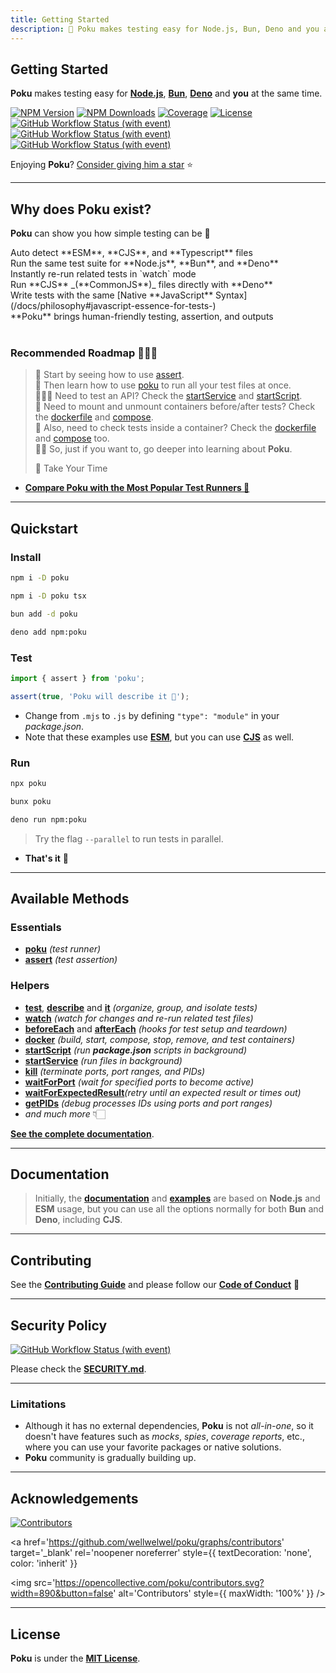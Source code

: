 ```yaml
---
title: Getting Started
description: 🐷 Poku makes testing easy for Node.js, Bun, Deno and you at the same time.
---
```



[node-version-url]: https://github.com/nodejs/node
[bun-version-url]: https://github.com/oven-sh/bun
[deno-version-url]: https://github.com/denoland/deno
[typescript-url]: https://github.com/microsoft/TypeScript
[npm-image]: https://img.shields.io/npm/v/poku.svg?color=70a1ff&logo=npm&logoColor=white
[npm-url]: https://npmjs.com/package/poku
[ci-linux-url]: https://github.com/wellwelwel/poku/actions/workflows/ci_coverage-linux.yml?query=branch%3Amain
[ci-linux-image]: https://img.shields.io/github/actions/workflow/status/wellwelwel/poku/ci_coverage-linux.yml?event=push&style=flat&label=&branch=main&logo=ubuntu&logoColor=white
[ci-osx-url]: https://github.com/wellwelwel/poku/actions/workflows/ci_coverage-osx.yml?query=branch%3Amain
[ci-osx-image]: https://img.shields.io/github/actions/workflow/status/wellwelwel/poku/ci_coverage-osx.yml?event=push&style=flat&label=&branch=main&logo=apple&logoColor=white
[ci-windows-url]: https://github.com/wellwelwel/poku/actions/workflows/ci_coverage-linux.yml?query=branch%3Amain
[ci-windows-image]: https://img.shields.io/github/actions/workflow/status/wellwelwel/poku/ci_coverage-linux.yml?event=push&style=flat&label=&branch=main&logo=windows&logoColor=white
[ql-url]: https://github.com/wellwelwel/poku/actions/workflows/ci_codeql.yml?query=branch%3Amain
[ql-image]: https://img.shields.io/github/actions/workflow/status/wellwelwel/poku/ci_codeql.yml?event=push&style=flat&label=&branch=main&logo=github&logoColor=white
[coverage-image]: https://img.shields.io/codecov/c/github/wellwelwel/poku
[coverage-url]: https://app.codecov.io/github/wellwelwel/poku
[downloads-image]: https://img.shields.io/npm/dt/poku.svg?&logo=npm&logoColor=white&color=1e90ff
[downloads-url]: https://www.npmjs.com/package/poku
[license-url]: https://github.com/wellwelwel/poku/blob/main/LICENSE
[license-image]: https://img.shields.io/npm/l/poku?maxAge=2592000&color=9c88ff

<div className='title-section'>
<aside>

# Getting Started

**Poku** makes testing easy for [**Node.js**][node-version-url], [**Bun**][bun-version-url], [**Deno**][deno-version-url] and **you** at the same time.

[![NPM Version][npm-image]][npm-url]
[![NPM Downloads][downloads-image]][downloads-url]
[![Coverage][coverage-image]][coverage-url]
[![License][license-image]][license-url]<br />
[![GitHub Workflow Status (with event)][ci-linux-image]][ci-linux-url]
[![GitHub Workflow Status (with event)][ci-osx-image]][ci-osx-url]
[![GitHub Workflow Status (with event)][ci-windows-image]][ci-windows-url]

Enjoying **Poku**? [Consider giving him a star](https://github.com/wellwelwel/poku) ⭐️

</aside>

</div>

<hr />

## Why does Poku exist?

**Poku** can show you how simple testing can be 🌱

<div className='features black'>
  <div className='p'>
    <Success />
    <span>Auto detect **ESM**, **CJS**, and **Typescript** files</span>
  </div>
  <div className='p'>
    <Success />
    <span>Run the same test suite for **Node.js**, **Bun**, and **Deno**</span>
  </div>
  <div className='p'>
    <Success />
    <span>Instantly re-run related tests in `watch` mode</span>
  </div>
  <div className='p'>
    <Success />
    <span>Run **CJS** _(**CommonJS**)_ files directly with **Deno**</span>
  </div>
  <div className='p'>
    <Success />
    <span>
      Write tests with the same [Native **JavaScript**
      Syntax](/docs/philosophy#javascript-essence-for-tests-)
    </span>
  </div>
  <div className='p'>
    <Success />
    <span>**Poku** brings human-friendly testing, assertion, and outputs</span>
  </div>
</div>

<br />

### Recommended Roadmap 🧑🏻‍🎓

> 🔬 Start by seeing how to use [assert](/docs/documentation/assert). <br />
> 🧪 Then learn how to use [poku](/docs/category/-poku) to run all your test files at once. <br />
> 🧑🏻‍🔬 Need to test an API? Check the [startService](/docs/documentation/helpers/startService) and [startScript](/docs/documentation/helpers/startScript). <br />
> 🐳 Need to mount and unmount containers before/after tests? Check the [dockerfile](/docs/documentation/helpers/containers#dockerfile) and [compose](/docs/documentation/helpers/containers#compose). <br />
> 🐋 Also, need to check tests inside a container? Check the [dockerfile](/docs/documentation/helpers/containers#dockerfile) and [compose](/docs/documentation/helpers/containers#compose) too. <br />
> 🧙🏻 So, just if you want to, go deeper into learning about **Poku**. <br />
>
> 🩵 Take Your Time

- [**Compare Poku with the Most Popular Test Runners 🧪**](/docs/comparing)

<hr />

## Quickstart

### **Install**

<Tabs>
  <TabItem default value='Node.js'>

```bash
npm i -D poku
```

  </TabItem>
  <TabItem  value='TypeScript (Node.js)'>

```bash
npm i -D poku tsx
```

  </TabItem>
  <TabItem  value='Bun'>

```bash
bun add -d poku
```

  </TabItem>
  <TabItem  value='Deno'>

```bash
deno add npm:poku
```

  </TabItem>
</Tabs>

### **Test**

<Tabs>
  <TabItem default value='test/file.test.mjs'>

```ts
import { assert } from 'poku';

assert(true, 'Poku will describe it 🐷');
```

  </TabItem>
</Tabs>

- Change from `.mjs` to `.js` by defining `"type": "module"` in your _package.json_.
- Note that these examples use [**ESM**](/docs/examples/cjs-esm), but you can use [**CJS**](/docs/examples/cjs-esm) as well.

### **Run**

<Tabs>
  <TabItem default value='Node.js and TypeScript (Node.js)'>

```bash
npx poku
```

  </TabItem>
  <TabItem  value='Bun'>

```bash
bunx poku
```

  </TabItem>
  <TabItem  value='Deno'>

```bash
deno run npm:poku
```

  </TabItem>
</Tabs>

> Try the flag `--parallel` to run tests in parallel.

- **That's it** 🎉

<hr />

## Available Methods

### Essentials

- [**poku**](/docs/category/-poku) _(test runner)_
- [**assert**](/docs/documentation/assert) _(test assertion)_

### Helpers

- [**test**](/docs/documentation/helpers/test), [**describe**](/docs/documentation/helpers/describe) and [**it**](/docs/documentation/helpers/it) _(organize, group, and isolate tests)_
- [**watch**](/docs/documentation/poku/options/watch) _(watch for changes and re-run related test files)_
- [**beforeEach**](/docs/category/-before-and-after-each) and [**afterEach**](/docs/category/-before-and-after-each) _(hooks for test setup and teardown)_
- [**docker**](/docs/documentation/helpers/containers) _(build, start, compose, stop, remove, and test containers)_
- [**startScript**](/docs/documentation/helpers/startScript) _(run **package.json** scripts in background)_
- [**startService**](/docs/documentation/helpers/startService) _(run files in background)_
- [**kill**](/docs/documentation/helpers/processes/kill) _(terminate ports, port ranges, and PIDs)_
- [**waitForPort**](/docs/documentation/helpers/processes/wait-for-port) _(wait for specified ports to become active)_
- [**waitForExpectedResult**](/docs/documentation/helpers/processes/wait-for-expected-result)_(retry until an expected result or times out)_
- [**getPIDs**](/docs/documentation/helpers/processes/get-pids) _(debug processes IDs using ports and port ranges)_
- _and much more_ 👇🏻

[**See the complete documentation**](/docs/category/documentation).

<hr />

## Documentation

> Initially, the [**documentation**](/docs/category/documentation) and [**examples**](/docs/category/examples) are based on **Node.js** and **ESM** usage, but you can use all the options normally for both **Bun** and **Deno**, including **CJS**.

<hr />

## Contributing

See the [**Contributing Guide**](https://github.com/wellwelwel/poku/blob/main/CONTRIBUTING.md) and please follow our [**Code of Conduct**](https://github.com/wellwelwel/poku/blob/main/CODE_OF_CONDUCT.md) 🚀

<hr />

## Security Policy

[![GitHub Workflow Status (with event)][ql-image]][ql-url]

Please check the [**SECURITY.md**](https://github.com/wellwelwel/poku/blob/main/SECURITY.md).

<hr />

### Limitations

- Although it has no external dependencies, **Poku** is not _all-in-one_, so it doesn't have features such as _mocks_, _spies_, _coverage reports_, etc., where you can use your favorite packages or native solutions.
- **Poku** community is gradually building up.

<hr />

## Acknowledgements

[![Contributors](https://img.shields.io/github/contributors/wellwelwel/poku)](https://github.com/wellwelwel/poku/graphs/contributors)

<a
  href='https://github.com/wellwelwel/poku/graphs/contributors'
  target='_blank'
  rel='noopener noreferrer'
  style={{ textDecoration: 'none', color: 'inherit' }}
>
  <img
    src='https://opencollective.com/poku/contributors.svg?width=890&button=false'
    alt='Contributors'
    style={{ maxWidth: '100%' }}
  />
</a>

<hr />

## License

**Poku** is under the [**MIT License**](https://github.com/wellwelwel/poku/blob/main/LICENSE).
